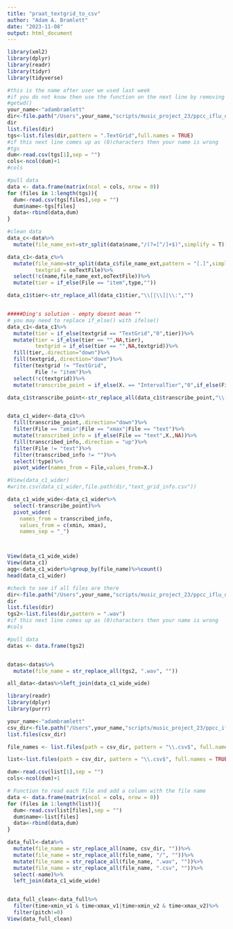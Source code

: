 ```yaml
---
title: "praat_textgrid_to_csv"
author: "Adam A. Bramlett"
date: "2023-11-08"
output: html_document
---
```


```r

library(xml2)
library(dplyr)
library(readr)
library(tidyr)
library(tidyverse)
```


```r
#this is the name after user we used last week
#if you do not know then use the function on the next line by removing the #
#getwd()
your_name<-"adambramlett"
dir<-file.path("/Users",your_name,"scripts/music_project_23/ppcc_iflu_data/Exp1/AllSentences/")
dir
list.files(dir)
tgs<-list.files(dir,pattern = ".TextGrid",full.names = TRUE)
#if this next line comes up as (0)characters then your name is wrong
#tgs
dum<-read.csv(tgs[1],sep = "")
cols<-ncol(dum)+1
#cols

#pull data
data <- data.frame(matrix(ncol = cols, nrow = 0))
for (files in 1:length(tgs)){
  dum<-read.csv(tgs[files],sep = "")
  dum$name<-tgs[files]
  data<-rbind(data,dum)
} 

#clean data
data_c<-data%>%
  mutate(file_name_ext=str_split(data$name,"/(?=[^/]+$)",simplify = T)[, 2])

data_c1<-data_c%>%
  mutate(file_name=str_split(data_c$file_name_ext,pattern = "[.]",simplify = T)[, 1],
         textgrid = ooTextFile)%>%
  select(!c(name,file_name_ext,ooTextFile))%>%
  mutate(tier = if_else(File == "item",type,""))

data_c1$tier<-str_replace_all(data_c1$tier,"\\[|\\]|\\:","")


#####Ding's solution - empty doesnt mean ""
# you may need to replace if_else() with ifelse()
data_c1<-data_c1%>%
  mutate(tier = if_else(textgrid == "TextGrid","0",tier))%>%
  mutate(tier = if_else(tier == "",NA,tier),
         textgrid = if_else(tier == "",NA,textgrid))%>%
  fill(tier,.direction="down")%>%
  fill(textgrid,.direction="down")%>%
  filter(textgrid != "TextGrid",
         File != "item")%>%
  select(!c(textgrid))%>%
  mutate(transcribe_point = if_else(X. == "IntervalTier","0",if_else(File == "intervals",type,NA)))

data_c1$transcribe_point<-str_replace_all(data_c1$transcribe_point,"\\[|\\]|\\:","")


data_c1_wider<-data_c1%>%
  fill(transcribe_point,.direction="down")%>%
  filter(File == "xmin"|File == "xmax"|File == "text")%>%
  mutate(transcribed_info = if_else(File == "text",X.,NA))%>%
  fill(transcribed_info,.direction = "up")%>%
  filter(File != "text")%>%
  filter(transcribed_info != "")%>%
  select(!type)%>%
  pivot_wider(names_from = File,values_from=X.)

#View(data_c1_wider)
#write.csv(data_c1_wider,file.path(dir,"text_grid_info.csv"))
```

```r
data_c1_wide_wide<-data_c1_wider%>%
  select(-transcribe_point)%>%
  pivot_wider(
    names_from = transcribed_info,
    values_from = c(xmin, xmax),
    names_sep = "_")



View(data_c1_wide_wide)
View(data_c1)
agg<-data_c1_wider%>%group_by(file_name)%>%count()
head(data_c1_wider)
```

```r
#check to see if all files are there
dir<-file.path("/Users",your_name,"scripts/music_project_23/ppcc_iflu_data/Exp1/AllSentences/")
dir
list.files(dir)
tgs2<-list.files(dir,pattern = ".wav")
#if this next line comes up as (0)characters then your name is wrong
#cols

#pull data
datas <- data.frame(tgs2)


datas<-datas%>%
  mutate(file_name = str_replace_all(tgs2, ".wav", ""))

all_data<-datas%>%left_join(data_c1_wide_wide)

```

```r
library(readr)
library(dplyr)
library(purrr)

your_name<-"adambramlett"
csv_dir<-file.path("/Users",your_name,"scripts/music_project_23/ppcc_iflu_data/Exp1/csvs/")
list.files(csv_dir)

file_names <- list.files(path = csv_dir, pattern = "\\.csv$", full.names = TRUE)

list<-list.files(path = csv_dir, pattern = "\\.csv$", full.names = TRUE)

dum<-read.csv(list[1],sep = "")
cols<-ncol(dum)+1

# Function to read each file and add a column with the file name
data <- data.frame(matrix(ncol = cols, nrow = 0))
for (files in 1:length(list)){
  dum<-read.csv(list[files],sep = "")
  dum$name<-list[files]
  data<-rbind(data,dum)
} 

data_full<-data%>%
  mutate(file_name = str_replace_all(name, csv_dir, ""))%>%
  mutate(file_name = str_replace_all(file_name, "/", ""))%>%
  mutate(file_name = str_replace_all(file_name, ".wav", ""))%>%
  mutate(file_name = str_replace_all(file_name, ".csv", ""))%>%
  select(-name)%>%
  left_join(data_c1_wide_wide)


data_full_clean<-data_full%>%
  filter(time>xmin_v1 & time<xmax_v1|time>xmin_v2 & time<xmax_v2)%>%
  filter(pitch!=0)
View(data_full_clean)
```


